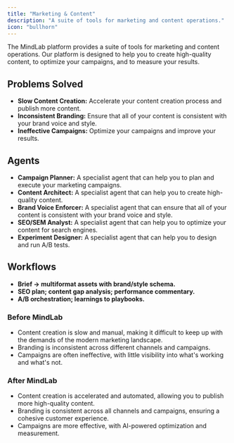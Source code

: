 ```yaml
---
title: "Marketing & Content"
description: "A suite of tools for marketing and content operations."
icon: "bullhorn"
---
```


The MindLab platform provides a suite of tools for marketing and content operations. Our platform is designed to help you to create high-quality content, to optimize your campaigns, and to measure your results.

## Problems Solved

-   **Slow Content Creation:** Accelerate your content creation process and publish more content.
-   **Inconsistent Branding:** Ensure that all of your content is consistent with your brand voice and style.
-   **Ineffective Campaigns:** Optimize your campaigns and improve your results.

## Agents

-   **Campaign Planner:** A specialist agent that can help you to plan and execute your marketing campaigns.
-   **Content Architect:** A specialist agent that can help you to create high-quality content.
-   **Brand Voice Enforcer:** A specialist agent that can ensure that all of your content is consistent with your brand voice and style.
-   **SEO/SEM Analyst:** A specialist agent that can help you to optimize your content for search engines.
-   **Experiment Designer:** A specialist agent that can help you to design and run A/B tests.

## Workflows

-   **Brief → multiformat assets with brand/style schema.**
-   **SEO plan; content gap analysis; performance commentary.**
-   **A/B orchestration; learnings to playbooks.**
### Before MindLab

-   Content creation is slow and manual, making it difficult to keep up with the demands of the modern marketing landscape.
-   Branding is inconsistent across different channels and campaigns.
-   Campaigns are often ineffective, with little visibility into what's working and what's not.

### After MindLab

-   Content creation is accelerated and automated, allowing you to publish more high-quality content.
-   Branding is consistent across all channels and campaigns, ensuring a cohesive customer experience.
-   Campaigns are more effective, with AI-powered optimization and measurement.